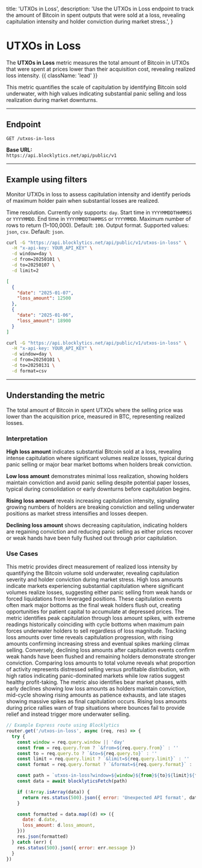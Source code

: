   title: 'UTXOs in Loss',
  description:
    'Use the UTXOs in Loss endpoint to track the amount of Bitcoin in spent outputs that were sold at a loss, revealing capitulation intensity and holder conviction during market stress.',
}

# UTXOs in Loss

The **UTXOs in Loss** metric measures the total amount of Bitcoin in UTXOs that were spent at prices lower than their acquisition cost, revealing realized loss intensity. {{ className: 'lead' }}

This metric quantifies the scale of capitulation by identifying Bitcoin sold underwater, with high values indicating substantial panic selling and loss realization during market downturns.

---

## Endpoint

`GET /utxos-in-loss`

**Base URL:**  
`https://api.blocklytics.net/api/public/v1`

---

## Example using filters

<Row>
  <Col>

Monitor UTXOs in loss to assess capitulation intensity and identify periods of maximum holder pain when substantial losses are realized.

<Properties>
  <Property name="window" type="string">
    Time resolution. Currently only supports: <code>day</code>.
  </Property>
  <Property name="from" type="string">
    Start time in <code>YYYYMMDDTHHMMSS</code> or <code>YYYYMMDD</code>.
  </Property>
  <Property name="to" type="string">
    End time in <code>YYYYMMDDTHHMMSS</code> or <code>YYYYMMDD</code>.
  </Property>
  <Property name="limit" type="integer">
    Maximum number of rows to return (1–100,000). Default: <code>100</code>.
  </Property>
  <Property name="format" type="string">
    Output format. Supported values: <code>json</code>, <code>csv</code>.
    Default: <code>json</code>.
  </Property>
</Properties>

  </Col>
  <Col>

```bash {title="Requesting UTXOs in Loss data"}
curl -G "https://api.blocklytics.net/api/public/v1/utxos-in-loss" \
  -H "x-api-key: YOUR_API_KEY" \
  -d window=day \
  -d from=20250101 \
  -d to=20250107 \
  -d limit=2
```

```json {title="Sample JSON response"}
[
  {
    "date": "2025-01-07",
    "loss_amount": 12500
  },
  {
    "date": "2025-01-06",
    "loss_amount": 18900
  }
]
```

```bash {title="Exporting as CSV"}
curl -G "https://api.blocklytics.net/api/public/v1/utxos-in-loss" \
  -H "x-api-key: YOUR_API_KEY" \
  -d window=day \
  -d from=20250101 \
  -d to=20250131 \
  -d format=csv
```

  </Col>
</Row>

---

## Understanding the metric

<Row>
  <Col>

<Properties>
  <Property name="loss_amount" type="number">
    The total amount of Bitcoin in spent UTXOs where the selling price was lower
    than the acquisition price, measured in BTC, representing realized losses.
  </Property>
</Properties>

### Interpretation

**High loss amount** indicates substantial Bitcoin sold at a loss, revealing intense capitulation where significant volumes realize losses, typical during panic selling or major bear market bottoms when holders break conviction.

**Low loss amount** demonstrates minimal loss realization, showing holders maintain conviction and avoid panic selling despite potential paper losses, typical during consolidation or early downturns before capitulation begins.

**Rising loss amount** reveals increasing capitulation intensity, signaling growing numbers of holders are breaking conviction and selling underwater positions as market stress intensifies and losses deepen.

**Declining loss amount** shows decreasing capitulation, indicating holders are regaining conviction and reducing panic selling as either prices recover or weak hands have been fully flushed out through prior capitulation.

### Use Cases

This metric provides direct measurement of realized loss intensity by quantifying the Bitcoin volume sold underwater, revealing capitulation severity and holder conviction during market stress. High loss amounts indicate markets experiencing substantial capitulation where significant volumes realize losses, suggesting either panic selling from weak hands or forced liquidations from leveraged positions. These capitulation events often mark major bottoms as the final weak holders flush out, creating opportunities for patient capital to accumulate at depressed prices. The metric identifies peak capitulation through loss amount spikes, with extreme readings historically coinciding with cycle bottoms when maximum pain forces underwater holders to sell regardless of loss magnitude. Tracking loss amounts over time reveals capitulation progression, with rising amounts confirming increasing stress and eventual spikes marking climax selling. Conversely, declining loss amounts after capitulation events confirm weak hands have been flushed and remaining holders demonstrate stronger conviction. Comparing loss amounts to total volume reveals what proportion of activity represents distressed selling versus profitable distribution, with high ratios indicating panic-dominated markets while low ratios suggest healthy profit-taking. The metric also identifies bear market phases, with early declines showing low loss amounts as holders maintain conviction, mid-cycle showing rising amounts as patience exhausts, and late stages showing massive spikes as final capitulation occurs. Rising loss amounts during price rallies warn of trap situations where bounces fail to provide relief and instead trigger more underwater selling.

  </Col>
  <Col>

```js {title="Node.js (Express) example"}
// Example Express route using Blocklytics
router.get('/utxos-in-loss', async (req, res) => {
  try {
    const window = req.query.window || 'day'
    const from = req.query.from ? `&from=${req.query.from}` : ''
    const to = req.query.to ? `&to=${req.query.to}` : ''
    const limit = req.query.limit ? `&limit=${req.query.limit}` : ''
    const format = req.query.format ? `&format=${req.query.format}` : ''

    const path = `utxos-in-loss?window=${window}${from}${to}${limit}${format}`
    const data = await blocklyticsFetch(path)

    if (!Array.isArray(data)) {
      return res.status(500).json({ error: 'Unexpected API format', data })
    }

    const formatted = data.map((d) => ({
      date: d.date,
      loss_amount: d.loss_amount,
    }))
    res.json(formatted)
  } catch (err) {
    res.status(500).json({ error: err.message })
  }
})
```

  </Col>
</Row>
